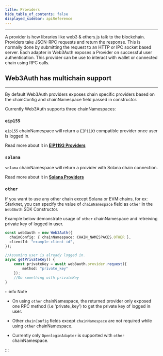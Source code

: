```yaml
---
title: Providers
hide_table_of_contents: false
displayed_sidebar: apiReference
---
```


---

A provider is how libraries like web3 & ethers.js talk to the blockchain. Providers take JSON-RPC requests and return the response. This is normally
done by submitting the request to an HTTP or IPC socket based server. Each adapter in Web3Auth exposes a Provider on successful user authentication.
This provider can be use to interact with wallet or connected chain using RPC calls.

## Web3Auth has multichain support

---

By default Web3Auth providers exposes chain specific providers based on the chainConfig and chainNamespace field passed in constructor.

Currently Web3Auth supports three chainNamespaces:

### `eip155`

`eip155` chainNamespace will return a `EIP1193` compatible provider once user is logged in.

Read more about it in [**EIP1193 Providers**](/api-reference/web/providers/evm)

### `solana`

`solana` chainNamespace will return a provider with Solana chain connection.

Read more about it in [**Solana Providers**](/api-reference/web/providers/solana)

### `other`

If you want to use any other chain except Solana or EVM chains, for ex: Starknet, you can specify the value of `chainNamespace` field as `other` in
the `Web3Auth` SDK Constructor.

Example below demonstrate usage of `other` chainNamespace and retreiving private key of logged in user.

```ts
const web3auth = new Web3Auth({
  chainConfig: { chainNamespace: CHAIN_NAMESPACES.OTHER },
  clientId: "example-client-id",
});

//Assuming user is already logged in.
async getPrivateKey() {
    const privateKey = await web3auth.provider.request({
        method: "private_key"
    });
    //Do something with privateKey
}
```

:::info Note

- On using `other` chainNamespace, the returned provider only exposed one RPC method (i.e 'private_key') to get the private key of logged in user.

- Other `chainConfig` fields except `chainNamespace` are not required while using `other` chainNamespace.

- Currently only `OpenloginAdapter` is supported with `other` chainNamespace.

:::
